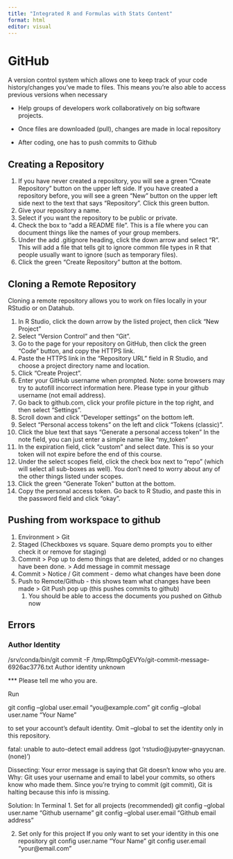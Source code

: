 ```yaml
---
title: "Integrated R and Formulas with Stats Content"
format: html
editor: visual
---
```


# GitHub

A version control system which allows one to keep track of your code history/changes you’ve made to files. This means you’re also able to access previous versions when necessary

-   Help groups of developers work collaboratively on big software projects.

-   Once files are downloaded (pull), changes are made in local repository

-   After coding, one has to push commits to Github

## Creating a Repository

1.  If you have never created a repository, you will see a green “Create Repository” button on the upper left side. If you have created a repository before, you will see a green “New” button on the upper left side next to the text that says “Repository”. Click this green button.
2.  Give your repository a name.
3.  Select if you want the repository to be public or private.
4.  Check the box to “add a README file”. This is a file where you can document things like the names of your group members.
5.  Under the add .gitignore heading, click the down arrow and select “R”. This will add a file that tells git to ignore common file types in R that people usually want to ignore (such as temporary files).
6.  Click the green “Create Repository” button at the bottom.

## Cloning a Remote Repository

Cloning a remote repository allows you to work on files locally in your RStudio or on Datahub.

1.  In R Studio, click the down arrow by the listed project, then click “New Project”
2.  Select “Version Control” and then “Git”.
3.  Go to the page for your repository on GitHub, then click the green “Code” button, and copy the HTTPS link.
4.  Paste the HTTPS link in the “Repository URL” field in R Studio, and choose a project directory name and location.
5.  Click “Create Project”.
6.  Enter your GitHub username when prompted. Note: some browsers may try to autofill incorrect information here. Please type in your github username (not email address).
7.  Go back to github.com, click your profile picture in the top right, and then select “Settings”.
8.  Scroll down and click “Developer settings” on the bottom left.
9.  Select “Personal access tokens” on the left and click “Tokens (classic)”.
10. Click the blue text that says “Generate a personal access token” In the note field, you can just enter a simple name like “my_token”
11. In the expiration field, click “custom” and select date. This is so your token will not expire before the end of this course.
12. Under the select scopes field, click the check box next to “repo” (which will select all sub-boxes as well). You donʼt need to worry about any of the other things listed under scopes.
13. Click the green “Generate Token” button at the bottom.
14. Copy the personal access token. Go back to R Studio, and paste this in the password field and click “okay”.

## Pushing from workspace to github

1.  Environment \> Git
2.  Staged (Checkboxes vs square. Square demo prompts you to either check it or remove for staging)
3.  Commit \> Pop up to demo things that are deleted, added or no changes have been done. \> Add message in commit message
4.  Commit \> Notice / Git comment - demo what changes have been done
5.  Push to Remote/Github - this shows team what changes have been made \> Git Push pop up (this pushes commits to github)
    1.  You should be able to access the documents you pushed on Github now

## Errors

### Author Identity

/srv/conda/bin/git commit -F /tmp/Rtmp0gEVYo/git-commit-message-6926ac3776.txt Author identity unknown

\*\*\* Please tell me who you are.

Run

git config --global user.email "you\@example.com" git config --global user.name "Your Name"

to set your account's default identity. Omit --global to set the identity only in this repository.

fatal: unable to auto-detect email address (got 'rstudio\@jupyter-gnayycnan.(none)')

Dissecting: Your error message is saying that Git doesn't know who you are. Why: Git uses your username and email to label your commits, so others know who made them. Since you're trying to commit (git commit), Git is halting because this info is missing. 

Solution: In Terminal 
1. Set for all projects (recommended) 
git config --global user.name "Github username" 
git config --global user.email "Github email address"

2.  Set only for this project If you only want to set your identity in this one repository git config user.name "Your Name" git config user.email "your\@email.com"

```r

```
